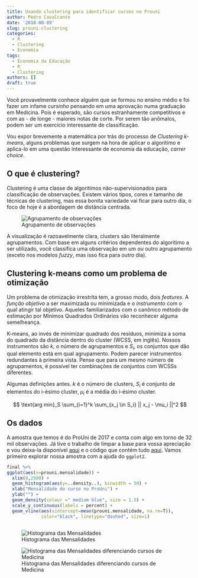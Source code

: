 ```yaml
---
title: Usando clustering para identificar cursos no Prouni
author: Pedro Cavalcante
date: '2018-08-09'
slug: prouni-clustering
categories:
  - R
  - Clustering
  - Economia
tags:
  - Economia da Educação
  - R
  - Clustering
authors: []
draft: true
---
```


Você provavelmente conhece alguém que se formou no ensino médio e foi fazer um infame _cursinho_ pensando em uma aprovação numa graduação em Medicina. Pois é esperado, são cursos estranhamente competitivos e com as - de longe - maiores notas de corte. Por serem tão anômalos, podem ser um exercício interessante de classificação.

Vou expor brevemente a matemática por trás do processo de _Clustering k-means_, alguns problemas que surgem na hora de aplicar o algoritimo e aplica-lo em uma questão interessante de economia da educação, _carrer choice_. 

## O que é clustering?

Clustering é uma classe de algoritimos não-supervisionados para classificação de observações. Existem vários tipos, cores e tamanho de técnicas de clustering, mas essa bonita variedade vai ficar para outro dia, o foco de hoje é a abordagem de distância centrada.

![Agrupamento de observações](https://i.imgur.com/S65Sk9c.jpg)

A visualização é razoavelmente clara, clusters são literalmente agrupamentos. Com base em alguns critérios dependentes do algoritimo a ser utilizado, você classifica uma observação em um _ou_ outro agrupamento (exceto nos modelos _fuzzy_, mas isso fica para outro dia).



## Clustering k-means como um problema de otimização

Um problema de otimização irrestrita tem, a grosso modo, dois _features_. A *função objetivo* a ser maximizada ou minimizada e o *instrumento* com o qual atingir tal objetivo. Aqueles familiarizados com o canônico método de estimação por Mínimos Quadrados Ordinários vão reconhecer alguma semelheança. 

K-means, ao invés de minimizar quadrado dos resíduos, minimiza a soma do quadrado da distância dentro do cluster (WCSS, em inglês). Nossos instrumentos são $k$, o número de agrupamentos e $S_i$, os conjuntos que dão qual elemento está em qual agrupamento. Podem parecer instrumentos redundantes à primeira vista. Pense que para um mesmo número de agrupamentos, é possível ter combinações de conjuntos com WCSSs diferentes.

Algumas definições antes. $k$ é o número de clusters, $S_i$ é conjunto de elementos do i-ésimo cluster, $\mu_i$ é a média do i-ésimo cluster.

$$ \text{arg min}_S \sum_{i=1}^k \sum_{x_j \in S_i} || x_j - \mu_i ||^2 $$

## Os dados

A amostra que temos é do ProUni de 2017 e conta com algo em torno de 32 mil observações. Já tive o trabalho de limpar a base para vossa apreciação e vou deixa-la disponível [aqui](https://github.com/danmrc/azul/tree/master/content/post/ProUni) e o código que contém tudo [aqui](https://github.com/danmrc/azul/blob/master/content/post/ProUni/prouni_cluster.R). Vamos primeiro explorar nossa amostra com a ajuda do ````ggplot2````.

```r
final %>%
ggplot(aes(x=prouni.mensalidade)) + 
  xlim(0,2500) +
  geom_histogram(aes(y=..density..), binwidth = 50) +
  xlab("Mensalidade do curso no ProUni") + 
  ylab("") +
  geom_density(colour =" medium blue", size = 1.5) +
  scale_y_continuous(labels = percent) +
  geom_vline(aes(xintercept=mean(prouni.mensalidade, na.rm=T)),   
             color="black", linetype="dashed", size=1)
             
 ````

![Histograma das Mensalidades](https://i.imgur.com/twn7b7n.png)

![Histograma das Mensalidades diferenciando cursos de Medicina](https://i.imgur.com/14R87DN.png)


